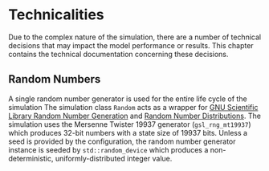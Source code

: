 # Technicalities

Due to the complex nature of the simulation, there are a number of technical decisions that may impact the model performance or results. This chapter contains the technical documentation concerning these decisions.

## Random Numbers

A single random number generator is used for the entire life cycle of the simulation The simulation class `Random` acts as a wrapper for [GNU Scientific Library Random Number Generation](https://www.gnu.org/software/gsl/doc/html/rng.html) and [Random Number Distributions](https://www.gnu.org/software/gsl/doc/html/randist.html). The simulation uses the Mersenne Twister 19937 generator (`gsl_rng_mt19937`) which produces 32-bit numbers with a state size of 19937 bits. Unless a seed is provided by the configuration, the random number generator instance is seeded by `std::random_device` which produces a non-deterministic, uniformly-distributed integer value. 
